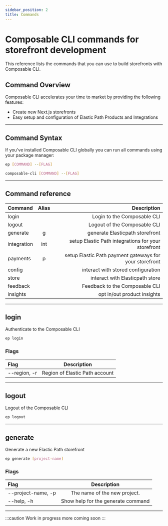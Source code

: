 ```yaml
---
sidebar_position: 2
title: Commands
---
```


# Composable CLI commands for storefront development

This reference lists the commands that you can use to build storefronts with Composable CLI.

## Command Overview

Composable CLI accelerates your time to market by providing the following features:

- Create new Next.js storefronts
- Easy setup and configuration of Elastic Path Products and Integrations

---

## Command Syntax

If you've installed Composable CLI globally you can run all commands using your package manager:

<Tabs>
<TabItem value="alias" label="Alais">

```bash
ep [COMMAND] --[FLAG]
```

</TabItem>
<TabItem value="standard" label="Standard">

```bash
composable-cli [COMMAND] --[FLAG]
```

</TabItem>
</Tabs>

---

## Command reference

| Command     | Alias |                                             Description |
|:------------|:-----:|--------------------------------------------------------:|
| login       |       |                             Login to the Composable CLI |
| logout      |       |                            Logout of the Composable CLI |
| generate    |   g   |                         generate Elasticpath storefront |
| integration |  int  |     setup Elastic Path integrations for your storefront |
| payments    |   p   | setup Elastic Path payment gateways for your storefront |
| config      |       |                      interact with stored configuration |
| store       |       |                         interact with Elasticpath store |
| feedback    |       |                          Feedback to the Composable CLI |
| insights    |       |                             opt in/out product insights |

---

## login

Authenticate to the Composable CLI

```bash
ep login
```

### Flags

| Flag         |          Description           |
|:-------------|:------------------------------:|
| --region, -r | Region of Elastic Path account |

---

## logout

Logout of the Composable CLI

```bash
ep logout
```

---

## generate

Generate a new Elastic Path storefront

```bash
ep generate [project-name]
```

### Flags

| Flag               |            Description             |
|:-------------------|:----------------------------------:|
| --project-name, -p |    The name of the new project.    |
| --help, -h         | Show help for the generate command |

---

:::caution
Work in progress more coming soon
:::
